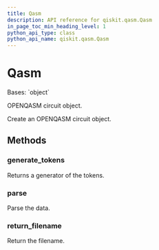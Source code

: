 ```yaml
---
title: Qasm
description: API reference for qiskit.qasm.Qasm
in_page_toc_min_heading_level: 1
python_api_type: class
python_api_name: qiskit.qasm.Qasm
---
```


# Qasm

<Class id="qiskit.qasm.Qasm" isDedicatedPage={true} github="https://github.com/qiskit/qiskit/tree/stable/0.19/qiskit/qasm/qasm.py" signature="Qasm(filename=None, data=None)">
  Bases: `object`

  OPENQASM circuit object.

  Create an OPENQASM circuit object.

  ## Methods

  ### generate\_tokens

  <Function id="qiskit.qasm.Qasm.generate_tokens" signature="Qasm.generate_tokens()">
    Returns a generator of the tokens.
  </Function>

  ### parse

  <Function id="qiskit.qasm.Qasm.parse" signature="Qasm.parse()">
    Parse the data.
  </Function>

  ### return\_filename

  <Function id="qiskit.qasm.Qasm.return_filename" signature="Qasm.return_filename()">
    Return the filename.
  </Function>
</Class>

